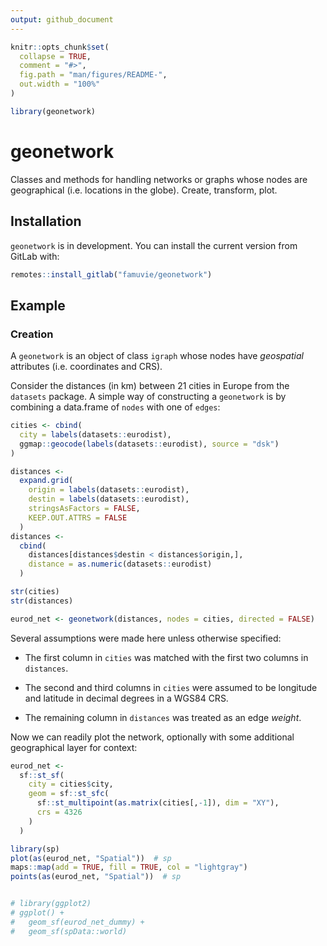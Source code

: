 ```yaml
---
output: github_document
---
```


<!-- README.md is generated from README.Rmd. Please edit that file -->

```r
knitr::opts_chunk$set(
  collapse = TRUE,
  comment = "#>",
  fig.path = "man/figures/README-",
  out.width = "100%"
)

library(geonetwork)
```
# geonetwork

Classes and methods for handling networks or graphs whose nodes are
geographical (i.e. locations in the globe). Create, transform, plot.


## Installation

<!-- You can install the released version of geonetwork from [CRAN](https://CRAN.R-project.org) with: -->

<!-- ``` r -->
<!-- install.packages("geonetwork") -->
<!-- ``` -->

`geonetwork` is in development. You can install the current version
from GitLab with:

```r
remotes::install_gitlab("famuvie/geonetwork")
```


## Example

### Creation

A `geonetwork` is an object of class `igraph` whose nodes have
_geospatial_ attributes (i.e. coordinates and CRS).

Consider the distances (in km) between 21 cities in Europe from the
`datasets` package. A simple way of constructing a `geonetwork` is
by combining a data.frame of `nodes` with one of `edges`:

```r
cities <- cbind(
  city = labels(datasets::eurodist),
  ggmap::geocode(labels(datasets::eurodist), source = "dsk")
)

distances <- 
  expand.grid(
    origin = labels(datasets::eurodist),
    destin = labels(datasets::eurodist),
    stringsAsFactors = FALSE,
    KEEP.OUT.ATTRS = FALSE
  )
distances <- 
  cbind(
    distances[distances$destin < distances$origin,],
    distance = as.numeric(datasets::eurodist)
  )

str(cities)
str(distances)

eurod_net <- geonetwork(distances, nodes = cities, directed = FALSE)
```

Several assumptions were made here unless otherwise specified:

- The first column in `cities` was matched with the first two columns
in `distances`.

- The second and third columns in `cities` were assumed to be 
longitude and latitude in decimal degrees in a WGS84 CRS.

- The remaining column in `distances` was treated as an edge _weight_.

Now we can readily plot the network, optionally with some additional 
geographical layer for context:

```r
eurod_net <- 
  sf::st_sf(
    city = cities$city, 
    geom = sf::st_sfc(
      sf::st_multipoint(as.matrix(cities[,-1]), dim = "XY"),
      crs = 4326
    )
  )

```


```r
library(sp)
plot(as(eurod_net, "Spatial"))  # sp
maps::map(add = TRUE, fill = TRUE, col = "lightgray")
points(as(eurod_net, "Spatial"))  # sp


# library(ggplot2)
# ggplot() +
#   geom_sf(eurod_net_dummy) +
#   geom_sf(spData::world)
```

